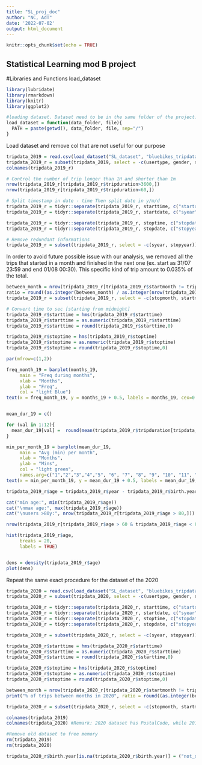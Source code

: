 ---
title: "SL_proj_doc"
author: "NC, AdT"
date: '2022-07-02'
output: html_document
---

```{r setup, include=FALSE}
knitr::opts_chunk$set(echo = TRUE)
```

## Statistical Learning mod B project

#Libraries and Functions load_dataset

```{r}
library(lubridate)
library(rmarkdown)
library(knitr)
library(ggplot2)

#loading dataset. Dataset need to be in the same folder of the project.
load_dataset = function(data_folder, file){
  PATH = paste(getwd(), data_folder, file, sep="/")
}
```

Load dataset and remove col that are not useful for our purpose

```{r}
tripdata_2019 = read.csv(load_dataset("SL_dataset", "bluebikes_tripdata_2019.csv"))
tripdata_2019_r = subset(tripdata_2019, select = -c(usertype, gender, start.station.name, end.station.name))
colnames(tripdata_2019_r)

# Control the number of trip longer than 1H and shorter than 1m
nrow(tripdata_2019_r[tripdata_2019_r$tripduration>3600,])
nrow(tripdata_2019_r[tripdata_2019_r$tripduration<60,])

# Split timestamp in date - time Then split date in y/m/d
tripdata_2019_r = tidyr::separate(tripdata_2019_r, starttime, c("startdate", "starttime"), sep = " ")
tripdata_2019_r = tidyr::separate(tripdata_2019_r, startdate, c("syear", "startmonth", "startday"), sep = "-")

tripdata_2019_r = tidyr::separate(tripdata_2019_r, stoptime, c("stopdate", "stoptime"), sep = " ")
tripdata_2019_r = tidyr::separate(tripdata_2019_r, stopdate, c("stopyear", "stopmonth", "stopday"), sep = "-")

# Remove redundant informations
tripdata_2019_r = subset(tripdata_2019_r, select = -c(syear, stopyear))

```

In order to avoid future possible issue with our analysis, we removed all the trips that started in a month and finished in the next one (ex. start as 31/07 23:59 and end 01/08 00:30). This specific kind of trip amount to 0.035% of the total.

```{r}
between_month = nrow(tripdata_2019_r[tripdata_2019_r$startmonth != tripdata_2019_r$stopmonth,])
ratio = round((as.integer(between_month) / as.integer(nrow(tripdata_2019_r))) * 100, 3)
tripdata_2019_r = subset(tripdata_2019_r, select = -c(stopmonth, startmonth))
```

```{r}
# Convert time to sec [starting from midnight]
tripdata_2019_r$starttime = hms(tripdata_2019_r$starttime)
tripdata_2019_r$starttime = as.numeric(tripdata_2019_r$starttime)
tripdata_2019_r$starttime = round(tripdata_2019_r$starttime,0)

tripdata_2019_r$stoptime = hms(tripdata_2019_r$stoptime)
tripdata_2019_r$stoptime = as.numeric(tripdata_2019_r$stoptime)
tripdata_2019_r$stoptime = round(tripdata_2019_r$stoptime,0)
```

```{r}
par(mfrow=c(1,2))

freq_month_19 = barplot(months_19, 
     main = "Freq during months",
     xlab = "Months",
     ylab = "Freq",
     col = "light Blue")
text(x = freq_month_19, y = months_19 + 0.5, labels = months_19, cex=0.8)


mean_dur_19 = c()

for (val in 1:12){
  mean_dur_19[val] =  round(mean(tripdata_2019_r$tripduration[tripdata_2019_r$month == val])/60,2)
}

min_per_month_19 = barplot(mean_dur_19, 
     main = "Avg (min) per month",
     xlab = "Months",
     ylab = "Mins",
     col = "light green",
     names.arg=c("1","2","3","4","5", "6", "7", "8", "9", "10", "11", "12"))
text(x = min_per_month_19, y = mean_dur_19 + 0.5, labels = mean_dur_19, cex=0.7)
```

```{r}
tripdata_2019_r$age = tripdata_2019_r$year - tripdata_2019_r$birth.year
```

```{r}
cat("min age:", min(tripdata_2019_r$age))
cat("\nmax age:", max(tripdata_2019_r$age))
cat("\nusers >80y:", nrow(tripdata_2019_r[tripdata_2019_r$age > 80,]))
```
```{r}
nrow(tripdata_2019_r[tripdata_2019_r$age > 60 & tripdata_2019_r$age < 80,])
```



```{r}
hist(tripdata_2019_r$age, 
     breaks = 20,
     labels = TRUE)


dens = density(tripdata_2019_r$age)
plot(dens)
```

Repeat the same exact procedure for the dataset of the 2020

```{r}

tripdata_2020 = read.csv(load_dataset("SL_dataset", "bluebikes_tripdata_2020.csv"))
tripdata_2020_r = subset(tripdata_2020, select = -c(usertype, gender, start.station.name, end.station.name))

tripdata_2020_r = tidyr::separate(tripdata_2020_r, starttime, c("startdate", "starttime"), sep = " ")
tripdata_2020_r = tidyr::separate(tripdata_2020_r, startdate, c("syear", "startmonth", "startday"), sep = "-")
tripdata_2020_r = tidyr::separate(tripdata_2020_r, stoptime, c("stopdate", "stoptime"), sep = " ")
tripdata_2020_r = tidyr::separate(tripdata_2020_r, stopdate, c("stopyear", "stopmonth", "stopday"), sep = "-")

tripdata_2020_r = subset(tripdata_2020_r, select = -c(syear, stopyear))

tripdata_2020_r$starttime = hms(tripdata_2020_r$starttime)
tripdata_2020_r$starttime = as.numeric(tripdata_2020_r$starttime)
tripdata_2020_r$starttime = round(tripdata_2020_r$starttime,0)

tripdata_2020_r$stoptime = hms(tripdata_2020_r$stoptime)
tripdata_2020_r$stoptime = as.numeric(tripdata_2020_r$stoptime)
tripdata_2020_r$stoptime = round(tripdata_2020_r$stoptime,0)

between_month = nrow(tripdata_2020_r[tripdata_2020_r$startmonth != tripdata_2020_r$stopmonth,])
print("% of trips between months in 2020", ratio = round((as.integer(between_month) / as.integer(nrow(tripdata_2020_r))) * 100, 3)) #0.039%

tripdata_2020_r = subset(tripdata_2020_r, select = -c(stopmonth, startmonth))

colnames(tripdata_2019)
colnames(tripdata_2020) #Remark: 2020 dataset has PostalCode, while 2019 no

#Remove old dataset to free memory
rm(tripdata_2019)
rm(tripdata_2020)


```

```{r}
tripdata_2020_r$birth.year[is.na(tripdata_2020_r$birth.year)] = ("not_dec")
```
